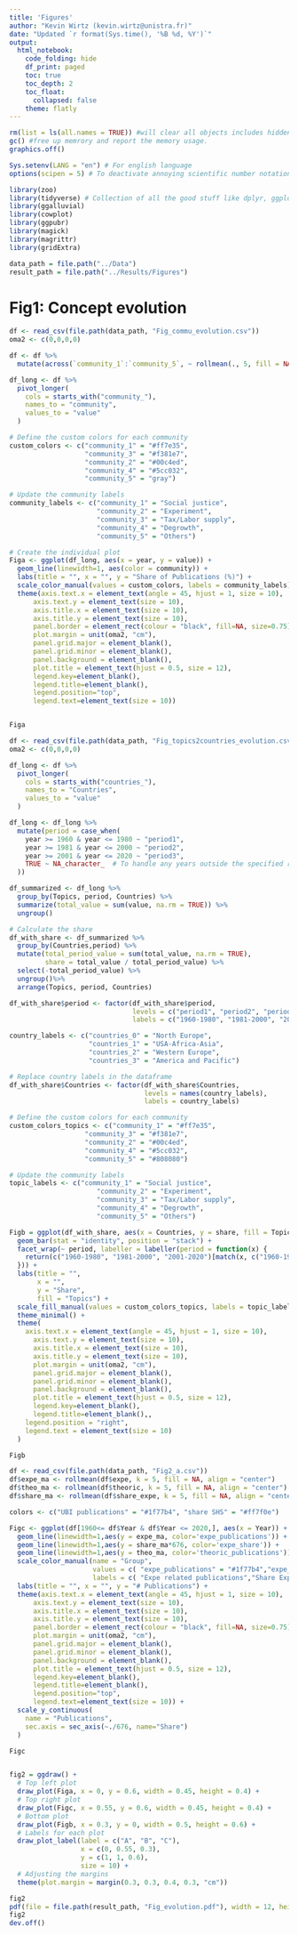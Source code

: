 ```yaml
---
title: 'Figures'
author: "Kevin Wirtz (kevin.wirtz@unistra.fr)"
date: "Updated `r format(Sys.time(), '%B %d, %Y')`"
output:
  html_notebook:
    code_folding: hide
    df_print: paged
    toc: true
    toc_depth: 2
    toc_float:
      collapsed: false
    theme: flatly
---
```


```r

rm(list = ls(all.names = TRUE)) #will clear all objects includes hidden objects.
gc() #free up memrory and report the memory usage.
graphics.off()

Sys.setenv(LANG = "en") # For english language
options(scipen = 5) # To deactivate annoying scientific number notation

library(zoo)
library(tidyverse) # Collection of all the good stuff like dplyr, ggplot2 ect.
library(ggalluvial)
library(cowplot)
library(ggpubr)
library(magick)
library(magrittr)
library(gridExtra)

data_path = file.path("../Data") 
result_path = file.path("../Results/Figures") 

```

# Fig1: Concept evolution

```r
df <- read_csv(file.path(data_path, "Fig_commu_evolution.csv"))
oma2 <- c(0,0,0,0)

df <- df %>%
  mutate(across(`community_1`:`community_5`, ~ rollmean(., 5, fill = NA, align = "center")))

df_long <- df %>%
  pivot_longer(
    cols = starts_with("community_"),
    names_to = "community",
    values_to = "value"
  )

```



```r

# Define the custom colors for each community
custom_colors <- c("community_1" = "#ff7e35",
                   "community_3" = "#f381e7",
                   "community_2" = "#00c4ed",
                   "community_4" = "#5cc032",
                   "community_5" = "gray")

# Update the community labels
community_labels <- c("community_1" = "Social justice",
                      "community_2" = "Experiment",
                      "community_3" = "Tax/Labor supply",
                      "community_4" = "Degrowth",
                      "community_5" = "Others")

# Create the individual plot
Figa <- ggplot(df_long, aes(x = year, y = value)) +
  geom_line(linewidth=1, aes(color = community)) +
  labs(title = "", x = "", y = "Share of Publications (%)") +
  scale_color_manual(values = custom_colors, labels = community_labels) + # Apply custom colors and labels
  theme(axis.text.x = element_text(angle = 45, hjust = 1, size = 10),
      axis.text.y = element_text(size = 10),
      axis.title.x = element_text(size = 10),
      axis.title.y = element_text(size = 10),
      panel.border = element_rect(colour = "black", fill=NA, size=0.75),
      plot.margin = unit(oma2, "cm"),
      panel.grid.major = element_blank(),
      panel.grid.minor = element_blank(),
      panel.background = element_blank(),
      plot.title = element_text(hjust = 0.5, size = 12),  
      legend.key=element_blank(),
      legend.title=element_blank(),
      legend.position="top",
      legend.text=element_text(size = 10)) 


Figa


```

```r
df <- read_csv(file.path(data_path, "Fig_topics2countries_evolution.csv"))
oma2 <- c(0,0,0,0)

df_long <- df %>%
  pivot_longer(
    cols = starts_with("countries_"),
    names_to = "Countries",
    values_to = "value"
  )

df_long <- df_long %>%
  mutate(period = case_when(
    year >= 1960 & year <= 1980 ~ "period1",
    year >= 1981 & year <= 2000 ~ "period2",
    year >= 2001 & year <= 2020 ~ "period3",
    TRUE ~ NA_character_  # To handle any years outside the specified ranges
  ))

df_summarized <- df_long %>%
  group_by(Topics, period, Countries) %>%
  summarize(total_value = sum(value, na.rm = TRUE)) %>%
  ungroup()

# Calculate the share
df_with_share <- df_summarized %>%
  group_by(Countries,period) %>%
  mutate(total_period_value = sum(total_value, na.rm = TRUE),
         share = total_value / total_period_value) %>%
  select(-total_period_value) %>%
  ungroup()%>%
  arrange(Topics, period, Countries)

df_with_share$period <- factor(df_with_share$period, 
                               levels = c("period1", "period2", "period3"), 
                               labels = c("1960-1980", "1981-2000", "2001-2020"))

country_labels <- c("countries_0" = "North Europe",
                    "countries_1" = "USA-Africa-Asia",
                    "countries_2" = "Western Europe",
                    "countries_3" = "America and Pacific")

# Replace country labels in the dataframe
df_with_share$Countries <- factor(df_with_share$Countries, 
                                  levels = names(country_labels), 
                                  labels = country_labels)


```

```r
# Define the custom colors for each community
custom_colors_topics <- c("community_1" = "#ff7e35",
                   "community_3" = "#f381e7",
                   "community_2" = "#00c4ed",
                   "community_4" = "#5cc032",
                   "community_5" = "#808080")

# Update the community labels
topic_labels <- c("community_1" = "Social justice",
                      "community_2" = "Experiment",
                      "community_3" = "Tax/Labor supply",
                      "community_4" = "Degrowth",
                      "community_5" = "Others")

Figb = ggplot(df_with_share, aes(x = Countries, y = share, fill = Topics)) +
  geom_bar(stat = "identity", position = "stack") +
  facet_wrap(~ period, labeller = labeller(period = function(x) {
    return(c("1960-1980", "1981-2000", "2001-2020")[match(x, c("1960-1980", "1981-2000", "2001-2020"))])
  })) +
  labs(title = "",
       x = "",
       y = "Share",
       fill = "Topics") +
  scale_fill_manual(values = custom_colors_topics, labels = topic_labels) + # Apply custom colors and labels
  theme_minimal() +
  theme(
    axis.text.x = element_text(angle = 45, hjust = 1, size = 10),
      axis.text.y = element_text(size = 10),
      axis.title.x = element_text(size = 10),
      axis.title.y = element_text(size = 10),
      plot.margin = unit(oma2, "cm"),
      panel.grid.major = element_blank(),
      panel.grid.minor = element_blank(),
      panel.background = element_blank(),
      plot.title = element_text(hjust = 0.5, size = 12),  
      legend.key=element_blank(),
      legend.title=element_blank(),,
    legend.position = "right",
    legend.text = element_text(size = 10)
  )

Figb


```

```r
df <- read_csv(file.path(data_path, "Fig2_a.csv"))
df$expe_ma <- rollmean(df$expe, k = 5, fill = NA, align = "center")
df$theo_ma <- rollmean(df$theoric, k = 5, fill = NA, align = "center")
df$share_ma <- rollmean(df$share_expe, k = 5, fill = NA, align = "center")
```

```r
colors <- c("UBI publications" = "#1f77b4", "share SHS" = "#ff7f0e")

Figc <- ggplot(df[1960<= df$Year & df$Year <= 2020,], aes(x = Year)) +
  geom_line(linewidth=1,aes(y = expe_ma, color='expe_publications')) + 
  geom_line(linewidth=1,aes(y = share_ma*676, color='expe_share')) +
  geom_line(linewidth=1,aes(y = theo_ma, color='theoric_publications')) +
  scale_color_manual(name = "Group",
                     values = c( "expe_publications" = "#1f77b4","expe_share"="#ff7f0e", "theoric_publications" = "black"),
                     labels = c( "Expe related publications","Share Expe","Theoric related publications")) +
  labs(title = "", x = "", y = "# Publications") +
  theme(axis.text.x = element_text(angle = 45, hjust = 1, size = 10),
      axis.text.y = element_text(size = 10),
      axis.title.x = element_text(size = 10),
      axis.title.y = element_text(size = 10),
      panel.border = element_rect(colour = "black", fill=NA, size=0.75),
      plot.margin = unit(oma2, "cm"),
      panel.grid.major = element_blank(),
      panel.grid.minor = element_blank(),
      panel.background = element_blank(),
      plot.title = element_text(hjust = 0.5, size = 12),  
      legend.key=element_blank(),
      legend.title=element_blank(),
      legend.position="top",
      legend.text=element_text(size = 10)) +
  scale_y_continuous(
    name = "Publications",
    sec.axis = sec_axis(~./676, name="Share")
  )

Figc



```


```r
fig2 = ggdraw() +
  # Top left plot
  draw_plot(Figa, x = 0, y = 0.6, width = 0.45, height = 0.4) +  
  # Top right plot
  draw_plot(Figc, x = 0.55, y = 0.6, width = 0.45, height = 0.4) + 
  # Bottom plot
  draw_plot(Figb, x = 0.3, y = 0, width = 0.5, height = 0.6) + 
  # Labels for each plot
  draw_plot_label(label = c("A", "B", "C"), 
                  x = c(0, 0.55, 0.3), 
                  y = c(1, 1, 0.6), 
                  size = 10) +
  # Adjusting the margins
  theme(plot.margin = margin(0.3, 0.3, 0.4, 0.3, "cm"))

fig2
pdf(file = file.path(result_path, "Fig_evolution.pdf"), width = 12, height = 8, family = "Helvetica", pointsize = 12)
fig2
dev.off()
```

